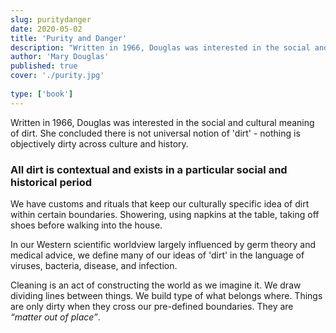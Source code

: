 ```yaml
---
slug: puritydanger
date: 2020-05-02
title: 'Purity and Danger'
description: "Written in 1966, Douglas was interested in the social and cultural meaning of dirt. Concluded there is not universal notion of 'dirt' - nothing is objectively dirty across culture and history."
author: 'Mary Douglas'
published: true
cover: './purity.jpg'
 
type: ['book']
---
```


Written in 1966, Douglas was interested in the social and cultural meaning of dirt.  She concluded there is not universal notion of 'dirt' - nothing is objectively dirty across culture and history. 

### All dirt is contextual and exists in a particular social and historical period

We have customs and rituals that keep our culturally specific idea of dirt within certain boundaries. Showering, using napkins at the table, taking off shoes before walking into the house.

In our Western scientific worldview largely influenced by germ theory and medical advice, we define many of our ideas of 'dirt' in the language of viruses, bacteria, disease, and infection.

Cleaning is an act of constructing the world as we imagine it. We draw dividing lines between things. We build type of what belongs where. Things are only dirty when they cross our pre-defined boundaries. They are *“matter out of place”*.